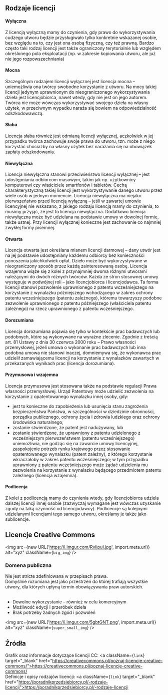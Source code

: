 ## Rodzaje licencji 

#### Wyłączna
Z licencją wyłączną mamy do czynienia, gdy prawo do wykorzystywania cudzego utworu
będzie przysługiwało tylko konkretnie wskazanej osobie, bez względu na to, czy jest ona
osobą fizyczną, czy też prawną. Bardzo często taki rodzaj licencji jest także ograniczony
terytorialnie lub względem określonego pola eksploatacji (np. w zakresie kopiowania
utworu, ale już nie jego rozpowszechniania)

#### Mocna
Szczególnym rodzajem licencji wyłącznej jest licencja mocna – uniemożliwia ona twórcy
swobodne korzystanie z utworu. Na mocy takiej licencji jedynym uprawnionym do
nieograniczonego wykorzystywania dzieła jest licencjobiorca, nawet wtedy, gdy nie jest on
jego autorem. Twórca nie może wówczas wykorzystywać swojego dzieła na własny użytek, w
przeciwnym wypadku naraża się bowiem na odpowiedzialność odszkodowawczą.

#### Słaba
Licencja słaba również jest odmianą licencji wyłącznej, aczkolwiek w jej przypadku twórca
zachowuje swoje prawa do utworu, tzn. może z niego korzystać chociażby na własny użytek
bez narażania się na obowiązek zapłaty odszkodowania.

#### Niewyłączna
Licencja niewyłączna stanowi przeciwieństwo licencji wyłącznej – jest udostępniania
odbiorcom masowym, takim jak np. użytkownicy komputerowi czy właściciele smartfonów i
tabletów. Cechą charakterystyczną takiej licencji jest wykorzystywanie danego utworu przez
wiele osób w jednym momencie. Licencja niewyłączna ma niejako pierwszeństwo przed
licencją wyłączną – jeśli w zawartej umowie licencyjnej nie wskazano, z jakiego rodzaju
licencją mamy do czynienia, to musimy przyjąć, że jest to licencja niewyłączna. Dodatkowo
licencja niewyłączna może być udzielana na podstawie umowy w dowolnej formie, także
ustnej. Przy licencji wyłącznej konieczne jest zachowanie co najmniej zwykłej formy
pisemnej.

#### Otwarta
Licencja otwarta jest określana mianem licencji darmowej – dany utwór jest na jej podstawie
udostępniany każdemu odbiorcy bez konieczności ponoszenia jakichkolwiek opłat. Dzieło
może być wykorzystywane w nieograniczony sposób przez każdą zainteresowaną osobę.
Licencja wzajemna wiąże się z kolei z przynajmniej dwoma różnymi utworami należącymi do
dwóch różnych twórców. Każda ze stron stosownej umowy występuje w podwójnej roli –
jako licencjobiorca i licencjodawca. Ta forma licencji stanowi pozwolenie uprawnionego z
patentu wcześniejszego na korzystanie z wynalazku późniejszego wchodzącego w zakres
ochrony patentu wcześniejszego (patentu zależnego), któremu towarzyszy podobne
zezwolenie uprawnionego z patentu późniejszego (właściciela patentu zależnego) na rzecz
uprawnionego z patentu wcześniejszego.

#### Dorozumiana
Licencja dorozumiana pojawia się tylko w kontekście prac badawczych lub podobnych, które
są wykonywane na wyraźne zlecenie. Zgodnie z treścią art. 81 Ustawy z dnia 30 czerwca
2000 roku – Prawo własności przemysłowej, jeżeli umowa o wykonanie prac badawczych lub
inna podobna umowa nie stanowi inaczej, domniemywa się, że wykonawca prac udzielił
zamawiającemu licencji na korzystanie z wynalazków zawartych w przekazanych wynikach
prac (licencja dorozumiana).

#### Przymusowa i wzajemna
Licencja przymusowa jest stosowana także na podstawie regulacji Prawa własności
przemysłowej. Urząd Patentowy może udzielić zezwolenia na korzystanie z opatentowanego
wynalazku innej osoby, gdy:

* jest to konieczne do zapobieżenia lub usunięcia stanu zagrożenia bezpieczeństwa
Państwa, w szczególności w dziedzinie obronności, porządku publicznego, ochrony życia i
zdrowia ludzkiego oraz ochrony środowiska naturalnego;
* zostanie stwierdzone, że patent jest nadużywany, lub
* zostanie stwierdzone, że uprawniony z patentu udzielonego z wcześniejszym
pierwszeństwem (patentu wcześniejszego) uniemożliwia, nie godząc się na zawarcie umowy
licencyjnej, zaspokojenie potrzeb rynku krajowego przez stosowanie opatentowanego
wynalazku (patent zależny), z którego korzystanie wkraczałoby w zakres patentu
wcześniejszego; w tym przypadku uprawniony z patentu wcześniejszego może żądać
udzielenia mu zezwolenia na korzystanie z wynalazku będącego przedmiotem patentu
zależnego (licencja wzajemna).

#### Podlicenja
Z kolei z podlicencją mamy do czynienia wtedy, gdy licencjobiorca udziela dalszej licencji
innej osobie (zazwyczaj wymagane jest wówczas uzyskanie zgody na taką czynność od
licencjodawcy). Podlicencje są kolejnymi udzielanymi licencjami tego samego utworu,
określamy je także jako sublicencje.

## Licencje Creative Commons

<img src={new URL('https://i.imgur.com/RvlipuI.jpg', import.meta.url)} alt="xyz" className={`big_img`} />

### Domena publiczna 
Nie jest stricte zdefiniowana w przepisach prawa.<Br/>
Domyślnie rozumiana jest jako przestrzeń do której trafiają wszystkie utwory, dla których upłyną termin obowiązywania praw autorskich.<br/>
<br/>

* Dowolne wykorzystanie – również w celu komercyjnym
* Możliwość edycji i przeróbek dzieła
* Brak potrzeby żadnych zgód i pozwoleń

<img src={new URL('https://i.imgur.com/5gbtGNT.png', import.meta.url)} alt="xyz" className={`super_small_img`} />

## Źródła
Grafik oraz informacje dotyczące licencji CC: <a className={`link`} target="_blank" href="https://creativecommons.pl/poznaj-licencje-creative-commons/">https://creativecommons.pl/poznaj-licencje-creative-commons/</a> <br/>
Definicje i opisy rodzajów licencji: <a className={`link`} target="_blank" href="https://poradnikprzedsiebiorcy.pl/-rodzaje-licencji">https://poradnikprzedsiebiorcy.pl/-rodzaje-licencji</a>



